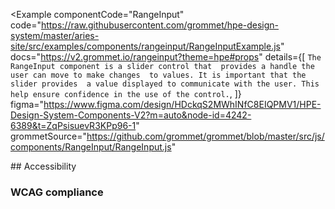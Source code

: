 
<Example
  componentCode="RangeInput"
  code="https://raw.githubusercontent.com/grommet/hpe-design-system/master/aries-site/src/examples/components/rangeinput/RangeInputExample.js"
  docs="https://v2.grommet.io/rangeinput?theme=hpe#props"
  details={[
    `The RangeInput component is a slider control that 
    provides a handle the user can move to make changes 
    to values. It is important that the slider provides 
    a value displayed to communicate with the user. This
    help ensure confidence in the use of the control.`,
  ]}
  figma="https://www.figma.com/design/HDckqS2MWhINfC8EIQPMV1/HPE-Design-System-Components-V2?m=auto&node-id=4242-6389&t=ZqPsisuevR3KPp96-1"
  grommetSource="https://github.com/grommet/grommet/blob/master/src/js/components/RangeInput/RangeInput.js"
>
  <RangeInputExample />
</Example>
## Accessibility

### WCAG compliance
  <AccessibilitySection title='rangeInput' />